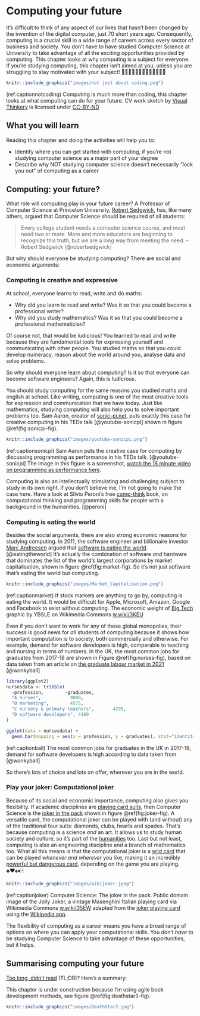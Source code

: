 # Computing your future {#computing}

It's difficult to think of any aspect of our lives that hasn't been changed by the invention of the digital computer, just 70 short years ago. Consequently, computing is a crucial skill in a wide range of careers across every sector of business and society. You don't have to have studied Computer Science at University to take advantage of all the exciting opportunities provided by computing. This chapter looks at why computing is a subject for everyone. If you're studying computing, this chapter isn't aimed at you, unless you are struggling to stay motivated with your subject! 👨🏿‍💻👨‍💻👩🏽‍💻👩‍💻👨🏿‍💻

```r
knitr::include_graphics("images/not just about coding.png")
```
(ref:captionnotcoding) Computing is much more than coding, this chapter looks at what computing can do for your future. CV work sketch by [Visual Thinkery](https://visualthinkery.com) is licensed under [CC-BY-ND](https://creativecommons.org/licenses/by-nd/4.0/)

## What you will learn {#ilo6}
Reading this chapter and doing the activities will help you to:

* Identify where you can get started with computing, if you're not studying computer science as a major part of your degree
* Describe why NOT studying computer science doesn't necessarily “lock you out” of computing as a career

<!--* Describe why computing is a stimulating and challenging subject to study in its own right
* Identify creative opportunities in computing, whatever your background-->

## Computing: your future? {#copps}

What role will computing play in your future career? A Professor of Computer Science at Princeton University, [Robert Sedgwick](https://en.wikipedia.org/wiki/Robert_Sedgewick_(computer_scientist)), has, like many others, argued that Computer Science should be required of all students:

> Every college student needs a computer science course, and most need two or more. More and more educators are
> beginning to recognize this truth, but we are a long way from meeting the need. --Robert Sedgwick [@robertsedgwick]

<!--
The gist of his argument is that Computer Science is too important to be left to Computer Scientists, because it influences every field of human endeavour.


see alsoTen Reasons to Study Computer Science  https://www.nccedu.com/ten-reasons-study-computer-science/

and what is computer science https://www.cs.york.ac.uk/undergraduate/what-is-cs/

## Too important for Computer Scientists
-->

But why should everyone be studying computing? There are social and economic arguments:

### Computing is creative and expressive {#creative}

At school, everyone learns to read, write and do maths:

* Why did you learn to read and write? Was it so that you could become a professional writer?
* Why did you study mathematics? Was it so that you could become a professional mathematician?

Of course not, that would be ludicrous! You learned to read and write because they are fundamental tools for expressing yourself and communicating with other people. You studied maths so that you could develop numeracy, reason about the world around you, analyse data and solve problems.

So why should everyone learn about computing? Is it so that everyone can become software engineers? Again, this is ludicrous.

You should study computing for the same reasons you studied maths and english at school. Like writing, computing is one of the most creative tools for expression and communication that we have today. Just like mathematics, studying computing will also help you to solve important problems too. Sam Aaron, creator of [sonic-pi.net](https://sonic-pi.net/), puts exactly this case for creative computing in his TEDx talk [@youtube-sonicpi] shown in figure \@ref(fig:sonicpi-fig).

```r
knitr::include_graphics("images/youtube-sonicpi.png")
```
(ref:captionsonicpi) Sam Aaron puts the creative case for computing by discussing programming as performance in his TEDx talk. [@youtube-sonicpi] The image in this figure is a screenshot, [watch the 18 minute video on programming as performance here](https://www.youtube.com/watch?v=0lTZ8Tuyu5I).

Computing is also an intellectually stimulating and challenging subject to study in its own right. If you don't believe me, I'm not going to make the case here. Have a look at Silvio Peroni's free [comp-think](https://comp-think.github.io/) book, on computational thinking and programming skills for people with a background in the humanities. [@peroni]

### Computing is eating the world {#eating}
Besides the social arguments, there are also strong economic reasons for studying computing. In 2011, the software engineer and billionaire investor [Marc Andreesen](https://en.wikipedia.org/wiki/Marc_Andreessen) argued that [software is eating the world](https://a16z.com/2011/08/20/why-software-is-eating-the-world/). [@eatingtheworld] It's actually the combination of software *and* hardware that dominates the list of the world's largest corporations by market capitalisation, shown in figure \@ref(fig:market-fig). So it's not just software that's eating the world but computing.

```r
knitr::include_graphics("images/Market_Capitalisation.png")
```
(ref:captionmarket) If stock markets are anything to go by, computing is eating the world. It would be difficult for Apple, Microsoft, Amazon, Google and Facebook to exist without computing. The economic weight of [Big Tech](https://en.wikipedia.org/wiki/Big_Tech) graphic by YBSLE on Wikimedia Commons [w.wiki/3KEU](https://w.wiki/3KEU)

Even if you don't want to work for any of these global monopolies, their success is good news for *all* students of computing because it shows how important computation is to society, both commercially and otherwise. For example, demand for software developers is high, comparable to teaching and nursing in terms of numbers. In the UK, the most common jobs for graduates from 2017-18 are shown in Figure \@ref(fig:nurses-fig), based on data taken from an article on [the graduate labour market in 2021](https://wonkhe.com/blogs/what-might-the-graduate-labour-market-look-like-in-2021/) [@wonkyball]

```r
library(ggplot2)
nursesdata <- tribble(
  ~profession,        ~graduates,
  "A nurses",           9800,
  "B marketing",        4575,
  "C nursery & primary teachers",       4295,
  "D software developers", 4160
)

ggplot(data = nursesdata) +
  geom_bar(mapping = aes(x = profession, y = graduates), stat="identity")
```

(ref:captionball) The most common jobs for graduates in the UK in 2017-18, demand for software developers is high according to data taken from [@wonkyball]

So there's lots of choice and lots on offer, wherever you are in the world.

### Play your joker: Computational joker {#joker}
Because of its social and economic importance, computing also gives you flexibility. If academic disciplines are [playing card suits](https://en.wikipedia.org/wiki/Playing_card_suit), then Computer Science is the [joker in the pack](https://en.wikipedia.org/wiki/Joker_(playing_card)) shown in figure \@ref(fig:joker-fig). A versatile card, the computational joker can be played with (and without) any of the traditional four suits: diamonds, clubs, hearts and spades. That's because computing is a science *and* an art. It allows us to study human society and culture, so it's part of the [humanities](https://en.wikipedia.org/wiki/Humanities) too. Last but not least, computing is also an engineering discipline and a branch of mathematics too. What all this means is that the computational joker is a [wild card](https://en.wikipedia.org/wiki/Wild_card_(cards)) that can be played *whenever and wherever* you like, making it an incredibly [powerful but dangerous card](broadening.html), depending on the game you are playing. ♣♥♠♦🃏

```r
knitr::include_graphics("images/wikijoker.jpeg")
```
(ref:captionjoker) Computer Science: The joker in the pack. Public domain image of the Jolly Joker, a vintage Masenghini Italian playing card via Wikimedia Commons [w.wiki/35EW](https://w.wiki/35EW) adapted from the [joker playing card](https://en.wikipedia.org/wiki/Joker_(playing_card)) using the [Wikipedia app](https://apps.apple.com/gb/app/wikipedia/id324715238).

The flexibility of computing as a career means you have a broad range of options on where you can apply your computational skills. You don't *have* to be studying Computer Science to take advantage of these opportunities, but it helps.


<!--
“You can basically almost work anywhere. You
can work for these corporate business, Microsoft,
Google. You can work for the government, CIA,
FBI. You can work as a computer analysis; you
can work for the police department . . . You can
build programs for them. You could work in their
database and organize their files. You can analyze various things

[@Hewner2013]

-->

<!-- reading list
computer science starters: Code: The Hidden Language of Computer Hardware and Software https://www.amazon.co.uk/dp/0735611319-->


<!-- see CS50

CS50 2020 - Lecture 0 - Computational Thinking, Scratch
https://www.youtube.com/watch?v=Tpl7k8IOT6E

see
https://cs50.harvard.edu/x/2020/

CS50 2019 - Lecture 0 - Computational Thinking, Scratch
https://www.youtube.com/watch?v=jjqgP9dpD1k

-->

<!--
* Not about computers than astronomy about telescopes dijstra
* Computing is a humanity
* Computational social science  @Connolly2020
* Computing is an art
* Computing contributions to science, Some convincing and unconvincing examples at @Perkel2021
* Computing is a biomedical science
* Computing in chemistry
* Computing is a physical science  
* simon peyton jones https://www.youtube.com/watch?v=X-AIbtus9gs= -->



<!--
some good rationales bulleted below via
https://academicworks.cuny.edu/gc_pubs/562/

* Computing provides people with the ability to express themselves creatively and have voice
*  The process of tinkering and making can lead to wonder, discovery and enjoyment
* Creating new technologies like apps, websites or robots is fun!
* Computing provides youth with the ability to explore their identities.
* Computing provides many career opportunities to choose from.
* Practices from CS might enhance student learning of traditional academic disciplines.
* You mobilize computing tools and data to better participate in political and civic life, giving you a sense of empowerment
* Programming can be a tool for creative self expression.
*  to better yourself https://computinged.wordpress.com/2020/06/17/why-do-students-study-computing-especially-programming/
* Software is eating the job market
*  Software is eating science
*  makes the world a better place [@GroeBlting2019]
* got us to the moon [@4thastronaut]-->


## Summarising computing your future {#tldr6}

[Too long, didn't read](https://en.wiktionary.org/wiki/too_long;_didn%27t_read) (TL;DR)? Here's a summary:

This chapter is under construction because I'm using agile book development methods, see figure \@ref(fig:deathstar3-fig).

```r
knitr::include_graphics("images/DeathStar2.jpg")
```

<!--

## Google Summer of Code

see
https://developers.google.com/open-source/gsoc/help/student-advice

and also

look
advice via  Bujanca:

1. Read the entire GSoC site including materials
1. What computer science subject area or specific issue or problem interests you? What are your skills? What languages do you know? What tools are you familiar with?
1. Look through the list of organisations. There's a lot of them, it might be slightly overwhelming, but you'll need to narrow it down. Pick at most 5 of them. You won't have time to look at all of them in depth so follow your interests and gut feeling.
1. Visit the org's site and repos. Look at the code, look at feature requests, issues and bug reports

* Look at the past projects of those 5. It'll become clear that some of them are generally very competitive and usually take final year or masters students for their projects. Narrow it down to 3 organisations.

1. Start engaging with mentors and other students or the community around those 3 organisations. Again, it'll become clear which projects within each organisation are the most popular. Ask for advice. Read project descriptions and draft lists of questions.
1. By the time the student application period begins, you should know which organisation you are going for, even if you're not sure about the project yet.
1. As soon as you picked a project, start working on your proposal, and start asking for feedback early on. You don't have to have a finished proposal to ask for feedback, mentors are more often than not willing to guide you.
1. Your proposal has to highlight two things well: how your background and experience are relevant to the project, and your understanding of the project. The understanding of the project part is crucial: successful applicants usually have a draft timeline. Given that there are 12 weeks, you are expected to mention what you expect to be doing each week. Importantly, after each 4 weeks, you'll have a review / milestone. Make sure it's very clear what your milestones will be.
1. Optional: if you are proposing your own project rather than picking one proposed by the organisation, you'll need to convince the organisation that your idea brings them more value than what they've already proposed. This will require a good understanding of the scope of the organisation and isn't always easy.-->
